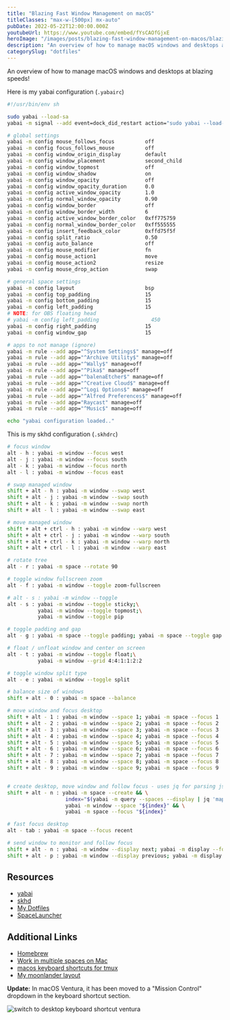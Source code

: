 ```yaml
---
title: "Blazing Fast Window Management on macOS"
titleClasses: "max-w-[500px] mx-auto"
pubDate: 2022-05-22T12:00:00.000Z
youtubeUrl: https://www.youtube.com/embed/fYsCAOfGjxE
heroImage: "/images/posts/blazing-fast-window-management-on-macos/blazing-fast-window-management-on-macos.jpeg"
description: "An overview of how to manage macOS windows and desktops at blazing speeds!"
categorySlug: "dotfiles"
---
```


An overview of how to manage macOS windows and desktops at blazing speeds!

Here is my yabai configuration (`.yabairc`)

```sh title="~/.yabairc"
#!/usr/bin/env sh

sudo yabai --load-sa
yabai -m signal --add event=dock_did_restart action="sudo yabai --load-sa"

# global settings
yabai -m config mouse_follows_focus          off
yabai -m config focus_follows_mouse          off
yabai -m config window_origin_display        default
yabai -m config window_placement             second_child
yabai -m config window_topmost               off
yabai -m config window_shadow                on
yabai -m config window_opacity               off
yabai -m config window_opacity_duration      0.0
yabai -m config active_window_opacity        1.0
yabai -m config normal_window_opacity        0.90
yabai -m config window_border                off
yabai -m config window_border_width          6
yabai -m config active_window_border_color   0xff775759
yabai -m config normal_window_border_color   0xff555555
yabai -m config insert_feedback_color        0xffd75f5f
yabai -m config split_ratio                  0.50
yabai -m config auto_balance                 off
yabai -m config mouse_modifier               fn
yabai -m config mouse_action1                move
yabai -m config mouse_action2                resize
yabai -m config mouse_drop_action            swap

# general space settings
yabai -m config layout                       bsp
yabai -m config top_padding                  15
yabai -m config bottom_padding               15
yabai -m config left_padding                 15
# NOTE: for OBS floating head
# yabai -m config left_padding                 450
yabai -m config right_padding                15
yabai -m config window_gap                   15

# apps to not manage (ignore)
yabai -m rule --add app="^System Settings$" manage=off
yabai -m rule --add app="^Archive Utility$" manage=off
yabai -m rule --add app="^Wally$" manage=off
yabai -m rule --add app="^Pika$" manage=off
yabai -m rule --add app="^balenaEtcher$" manage=off
yabai -m rule --add app="^Creative Cloud$" manage=off
yabai -m rule --add app="^Logi Options$" manage=off
yabai -m rule --add app="^Alfred Preferences$" manage=off
yabai -m rule --add app="Raycast" manage=off
yabai -m rule --add app="^Music$" manage=off

echo "yabai configuration loaded.."
```

This is my skhd configuration (`.skhdrc`)

```sh title="~/.skhdrc"
# focus window
alt - h : yabai -m window --focus west
alt - j : yabai -m window --focus south
alt - k : yabai -m window --focus north
alt - l : yabai -m window --focus east

# swap managed window
shift + alt - h : yabai -m window --swap west
shift + alt - j : yabai -m window --swap south
shift + alt - k : yabai -m window --swap north
shift + alt - l : yabai -m window --swap east

# move managed window
shift + alt + ctrl - h : yabai -m window --warp west
shift + alt + ctrl - j : yabai -m window --warp south
shift + alt + ctrl - k : yabai -m window --warp north
shift + alt + ctrl - l : yabai -m window --warp east

# rotate tree
alt - r : yabai -m space --rotate 90

# toggle window fullscreen zoom
alt - f : yabai -m window --toggle zoom-fullscreen

# alt - s : yabai -m window --toggle
alt - s : yabai -m window --toggle sticky;\
          yabai -m window --toggle topmost;\
          yabai -m window --toggle pip

# toggle padding and gap
alt - g : yabai -m space --toggle padding; yabai -m space --toggle gap

# float / unfloat window and center on screen
alt - t : yabai -m window --toggle float;\
          yabai -m window --grid 4:4:1:1:2:2

# toggle window split type
alt - e : yabai -m window --toggle split

# balance size of windows
shift + alt - 0 : yabai -m space --balance

# move window and focus desktop
shift + alt - 1 : yabai -m window --space 1; yabai -m space --focus 1
shift + alt - 2 : yabai -m window --space 2; yabai -m space --focus 2
shift + alt - 3 : yabai -m window --space 3; yabai -m space --focus 3
shift + alt - 4 : yabai -m window --space 4; yabai -m space --focus 4
shift + alt - 5 : yabai -m window --space 5; yabai -m space --focus 5
shift + alt - 6 : yabai -m window --space 6; yabai -m space --focus 6
shift + alt - 7 : yabai -m window --space 7; yabai -m space --focus 7
shift + alt - 8 : yabai -m window --space 8; yabai -m space --focus 8
shift + alt - 9 : yabai -m window --space 9; yabai -m space --focus 9


# create desktop, move window and follow focus - uses jq for parsing json (brew install jq)
shift + alt - n : yabai -m space --create && \
                   index="$(yabai -m query --spaces --display | jq 'map(select(."native-fullscreen" == 0))[-1].index')" && \
                   yabai -m window --space "${index}" && \
                   yabai -m space --focus "${index}"

# fast focus desktop
alt - tab : yabai -m space --focus recent

# send window to monitor and follow focus
shift + alt - n : yabai -m window --display next; yabai -m display --focus next
shift + alt - p : yabai -m window --display previous; yabai -m display --focus previous
```

## Resources

- [yabai](https://github.com/koekeishiya/yabai)
- [skhd](https://github.com/koekeishiya/skhd)
- [My Dotfiles](https://dotfiles.joshmedeski.com/yabai.html)
- [SpaceLauncher](https://spacelauncherapp.com)

## Additional Links

- [Homebrew](https://brew.sh)
- [Work in multiple spaces on Mac](https://support.apple.com/guide/mac-help/work-in-multiple-spaces-mh14112/mac)
- [macos keyboard shortcuts for tmux](https://youtu.be/BLp61-Lq0kQ)
- [My moonlander layout](https://configure.zsa.io/moonlander/layouts/3qe37/latest/0)

**Update:** In macOS Ventura, it has been moved to a "Mission Control" dropdown in the keyboard shortcut section.

![switch to desktop keyboard shortcut ventura](/images/posts/blazing-fast-window-management-on-macos/switch-to-desktop-keyboard-shortcut-ventura.png)
